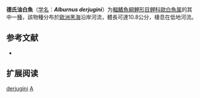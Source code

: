 {{Speciesbox
| name = 德氏油白魚
| status = NE
| status_system = IUCN3.1
| image = 
| genus = Alburnus
| species = derjugini
| authority = [[Berg|Berg]], 1923
| synonyms = *''Alburnus chalcoides derjugini''<br /><small>Berg, 1923</small>
*''Chalcalburnus chalcoides derjugini''<br /><small>Berg, 1923</small>
}}

'''德氏油白魚'''（[[学名|学名]]：'''''Alburnus derjugini'''''）为[[輻鰭魚綱|輻鰭魚綱]][[鯉形目|鯉形目]][[鲤科|鲤科]][[歐白魚属|歐白魚属]]的其中一[[種|種]]，該物種分布於[[歐洲|歐洲]][[黑海|黑海]]沿岸河流，體長可達10.8公分，棲息在低地河流。

==参考文献==
*{{FishBase_species|genus=Alburnus|species=derjugini|year=2012|month=3}}

==扩展阅读==
{{refbegin}}
{{wikispecies-inline|Alburnus derjugini|德氏油白魚}}
{{refend}}
{{Taxonbar|from=Q6421272}}

[[Category:歐白魚属|derjugini]]
[[Category:1923年描述的魚類|A]]